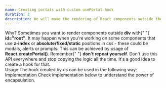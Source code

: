 ```yaml
---
name: Creating portals with custom usePortal hook
duration: 2
description: We will move the rendering of React components outside the root div, to avoid z-index problems.
---
```


<Section>
  <XL>Why?</XL>
  <M>
    Sometimes you want to render components outside <B>div</B> with{" "}
    <B>id="root"</B>. It may happen when you're working on some components that
    use <B>z-index</B> or <B>absolute/fixed/static</B> positions in css - these
    could be modals, alerts or prompts.
  </M>
  <M>
    This can be achieved by usage of <B>React.createPortal()</B>. Remember{" "}
    <B>don't repeat yourself</B>. Don't use this API everywhere and stop copying
    the logic all the time. It's a good idea to create a hook for that.
  </M>
</Section>

<Section>
  <XL>Usage</XL>
  <M>The hook created by us can be used in the following way:</M>
  <Snippet
    description="Move your components"
    linesCount={28}
    src="/snippets/courses/react-hooks-spellbook/UsePortalUsage.tsx"
  />
</Section>

<Section>
  <XL>Implementation</XL>
  <M>Check implementation below to understand the power of encapsulation.</M>
  <Snippet
    description="Play with portals"
    linesCount={29}
    src="/snippets/courses/react-hooks-spellbook/usePortal.ts"
  />
</Section>
